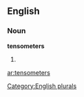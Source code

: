 ==English==

===Noun===
'''tensometers'''

# {{plural of|[[tensometer]]}}

[[Category:English plurals]]

[[ar:tensometers]]